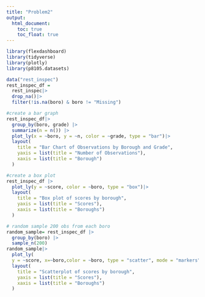 ```yaml
---
title: "Problem2"
output: 
  html_document:
    toc: true
    toc_float: true
---
```


```r
library(flexdashboard)
library(tidyverse)
library(plotly)
library(p8105.datasets)
```

```r
data("rest_inspec")
rest_inspec_df = 
  rest_inspec|>
  drop_na()|>
  filter(!is.na(boro) & boro != "Missing")
```

```r
#create a bar graph
rest_inspec_df|> 
  group_by(boro, grade) |>
  summarize(n = n()) |>
  plot_ly(x = ~boro, y = ~n, color = ~grade, type = "bar")|>
  layout(
    title = "Bar Chart of Observations by Borough and Grade",
    yaxis = list(title = "Number of Observations"),
    xaxis = list(title = "Borough")
  )
```

```r
#create a box plot
rest_inspec_df |>                                   
  plot_ly(y = ~score, color = ~boro, type = "box")|>
  layout(
    title = "Box plot of scores by borough",
    yaxis = list(title = "Scores"),
    xaxis = list(title = "Boroughs")
  )
```


```r
# random sample 200 obs from each boro
random_sample= rest_inspec_df |>
  group_by(boro) |>
  sample_n(200)
random_sample|>
  plot_ly(
  y = ~score, x=~boro,color = ~boro, type = "scatter", mode = "markers")|>
  layout(
    title = "Scatterplot of scores by borough",
    yaxis = list(title = "Scores"),
    xaxis = list(title = "Boroughs")
  )

```

